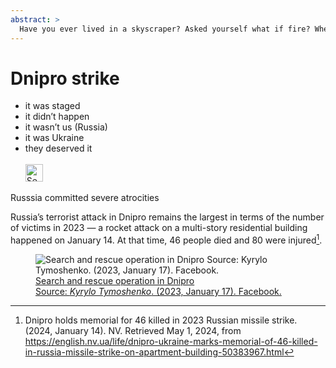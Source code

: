 ```yaml
---
abstract: > 
  Have you ever lived in a skyscraper? Asked yourself what if fire? When the rockets hit? How Russky Mir brings "peace" to civilians. In Dnipro.
---
```


# Dnipro strike {#sec-denial-dnipro}


::: {.callout-caution title="Myth"}
- it was staged
- it didn't happen
- it wasn't us (Russia)
- it was Ukraine
- they deserved it
[<br></br>![Search for topic in EUvsDisinfo](../all_common_img/EUvsDisinfo_400x240.jpg){height=2em}](https://euvsdisinfo.eu/disinformation-cases/?text=Bucha&sort=relevance)
:::

::: {.callout-tip title="Truth"}
Russsia committed severe atrocities
:::


Russia's terrorist attack in Dnipro remains the largest in terms of the number of victims in 2023 — a rocket attack on a multi-story residential building happened on January 14\. At that time, 46 people died and 80 were injured[^denial-dnipro-1].

![[Search and rescue operation in Dnipro   
Source: *Kyrylo Tymoshenko*. (2023, January 17). Facebook.](https://www.facebook.com/photo/?fbid=5987774017932999&set=pcb.5987759394601128) ](chasivyar.jpg)


[^denial-dnipro-1]:  Dnipro holds memorial for 46 killed in 2023 Russian missile strike. (2024, January 14). NV. Retrieved May 1, 2024, from [https://english.nv.ua/life/dnipro-ukraine-marks-memorial-of-46-killed-in-russia-missile-strike-on-apartment-building-50383967.html](https://english.nv.ua/life/dnipro-ukraine-marks-memorial-of-46-killed-in-russia-missile-strike-on-apartment-building-50383967.html)
